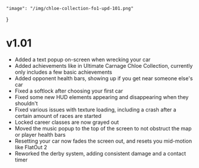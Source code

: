 	"image": "/img/chloe-collection-fo1-upd-101.png"
}

# v1.01

- Added a text popup on-screen when wrecking your car
- Added achievements like in Ultimate Carnage Chloe Collection, currently only includes a few basic achievements
- Added opponent health bars, showing up if you get near someone else's car
- Fixed a softlock after choosing your first car
- Fixed some new HUD elements appearing and disappearing when they shouldn't
- Fixed various issues with texture loading, including a crash after a certain amount of races are started
- Locked career classes are now grayed out
- Moved the music popup to the top of the screen to not obstruct the map or player health bars
- Resetting your car now fades the screen out, and resets you mid-motion like FlatOut 2
- Reworked the derby system, adding consistent damage and a contact timer